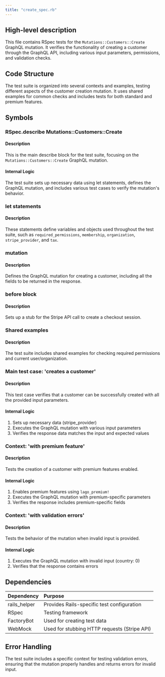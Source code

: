 ```yaml
---
title: "create_spec.rb"
---
```


## High-level description
This file contains RSpec tests for the `Mutations::Customers::Create` GraphQL mutation. It verifies the functionality of creating a customer through the GraphQL API, including various input parameters, permissions, and validation checks.

## Code Structure
The test suite is organized into several contexts and examples, testing different aspects of the customer creation mutation. It uses shared examples for common checks and includes tests for both standard and premium features.

## Symbols

### RSpec.describe Mutations::Customers::Create
#### Description
This is the main describe block for the test suite, focusing on the `Mutations::Customers::Create` GraphQL mutation.

#### Internal Logic
The test suite sets up necessary data using let statements, defines the GraphQL mutation, and includes various test cases to verify the mutation's behavior.

### let statements
#### Description
These statements define variables and objects used throughout the test suite, such as `required_permissions`, `membership`, `organization`, `stripe_provider`, and `tax`.

### mutation
#### Description
Defines the GraphQL mutation for creating a customer, including all the fields to be returned in the response.

### before block
#### Description
Sets up a stub for the Stripe API call to create a checkout session.

### Shared examples
#### Description
The test suite includes shared examples for checking required permissions and current user/organization.

### Main test case: 'creates a customer'
#### Description
This test case verifies that a customer can be successfully created with all the provided input parameters.

#### Internal Logic
1. Sets up necessary data (stripe_provider)
2. Executes the GraphQL mutation with various input parameters
3. Verifies the response data matches the input and expected values

### Context: 'with premium feature'
#### Description
Tests the creation of a customer with premium features enabled.

#### Internal Logic
1. Enables premium features using `lago_premium!`
2. Executes the GraphQL mutation with premium-specific parameters
3. Verifies the response includes premium-specific fields

### Context: 'with validation errors'
#### Description
Tests the behavior of the mutation when invalid input is provided.

#### Internal Logic
1. Executes the GraphQL mutation with invalid input (country: 0)
2. Verifies that the response contains errors

## Dependencies
| Dependency | Purpose |
|:-----------|:--------|
| rails_helper | Provides Rails-specific test configuration |
| RSpec | Testing framework |
| FactoryBot | Used for creating test data |
| WebMock | Used for stubbing HTTP requests (Stripe API) |

## Error Handling
The test suite includes a specific context for testing validation errors, ensuring that the mutation properly handles and returns errors for invalid input.